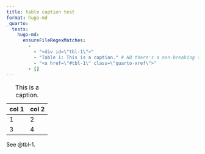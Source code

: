 ```yaml
---
title: table caption test
format: hugo-md
_quarto:
  tests:
    hugo-md:
      ensureFileRegexMatches:
        - 
          - "<div id=\"tbl-1\">"
          - "Table 1: This is a caption." # NB there's a non-breaking space here 
          - "<a href=\"#tbl-1\" class=\"quarto-xref\">"
        - []
---
```


::: {#tbl-1}

```{=html}
<table>
  <caption>This is a caption.</caption>
  <thead>
  <tr><th>col 1</th><th>col 2</th></tr>
  </thead>
  <tbody>
  <tr><td>1</td><td>2</td></tr>
  <tr><td>3</td><td>4</td></tr>
  </tbody>
</table>
```

:::

See @tbl-1.